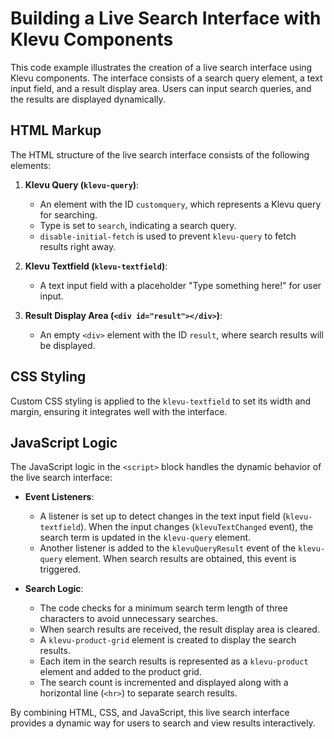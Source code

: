 
<Meta title="Non components/Query/Examples/Live search interface" />

# Building a Live Search Interface with Klevu Components

This code example illustrates the creation of a live search interface using
Klevu components. The interface consists of a search query element, a text input
field, and a result display area. Users can input search queries, and the
results are displayed dynamically.

## HTML Markup

The HTML structure of the live search interface consists of the following
elements:

1. **Klevu Query (`klevu-query`)**:

   - An element with the ID `customquery`, which represents a Klevu query for
     searching.
   - Type is set to `search`, indicating a search query.
   - `disable-initial-fetch` is used to prevent `klevu-query` to fetch results right away.

2. **Klevu Textfield (`klevu-textfield`)**:

   - A text input field with a placeholder "Type something here!" for user
     input.

3. **Result Display Area (`<div id="result"></div>`)**:
   - An empty `<div>` element with the ID `result`, where search results will be
     displayed.

## CSS Styling

Custom CSS styling is applied to the `klevu-textfield` to set its width and
margin, ensuring it integrates well with the interface.

## JavaScript Logic

The JavaScript logic in the `<script>` block handles the dynamic behavior of the
live search interface:

- **Event Listeners**:

  - A listener is set up to detect changes in the text input field
    (`klevu-textfield`). When the input changes (`klevuTextChanged` event), the
    search term is updated in the `klevu-query` element.
  - Another listener is added to the `klevuQueryResult` event of the
    `klevu-query` element. When search results are obtained, this event is
    triggered.

- **Search Logic**:
  - The code checks for a minimum search term length of three characters to
    avoid unnecessary searches.
  - When search results are received, the result display area is cleared.
  - A `klevu-product-grid` element is created to display the search results.
  - Each item in the search results is represented as a `klevu-product` element
    and added to the product grid.
  - The search count is incremented and displayed along with a horizontal line
    (`<hr>`) to separate search results.

By combining HTML, CSS, and JavaScript, this live search interface provides a
dynamic way for users to search and view results interactively.

<Canvas sourceState="open" of={Stories.CustomQuery} />
